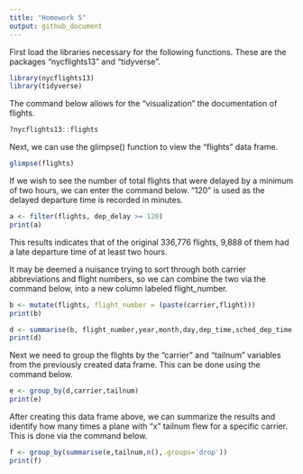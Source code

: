 ```yaml
---
title: "Homework 5"
output: github_document
---
```

First load the libraries necessary for the following functions. These are the
packages "nycflights13" and "tidyverse".
```r
library(nycflights13)
library(tidyverse)
```
The command below allows for the "visualization" the documentation of flights.

```r
?nycflights13::flights
```

Next, we can use the glimpse() function to view the "flights" data frame.
```r
glimpse(flights)
```

If we wish to see the number of total flights that were delayed by a minimum
of two hours, we can enter the command below. "120" is used as the delayed
departure time is recorded in minutes.

```r
a <- filter(flights, dep_delay >= 120)
print(a)
```
This results indicates that of the original 336,776 flights, 9,888 of them 
had a late departure time of at least two hours. 

It may be deemed a nuisance trying to sort through both carrier abbreviations
and flight numbers, so we can combine the two via the command below, into a 
new column labeled flight_number.

```r
b <- mutate(flights, flight_number = (paste(carrier,flight)))
print(b)
```
```r
d <- summarise(b, flight_number,year,month,day,dep_time,sched_dep_time, dep_delay,arr_time,sched_arr_time,arr_delay, carrier,flight, tailnum, origin, dest,air_time, distance, hour, minute, time_hour)
print(d)
```

Next we need to group the flights by the "carrier" and "tailnum" variables from 
the previously created data frame. This can be done using the command below.

```r
e <- group_by(d,carrier,tailnum)
print(e)
```

After creating this data frame above, we can summarize the results and identify 
how many times a plane with "x" tailnum flew for a specific carrier. This is 
done via the command below.

```r
f <- group_by(summarise(e,tailnum,n(),.groups='drop'))
print(f)
```






